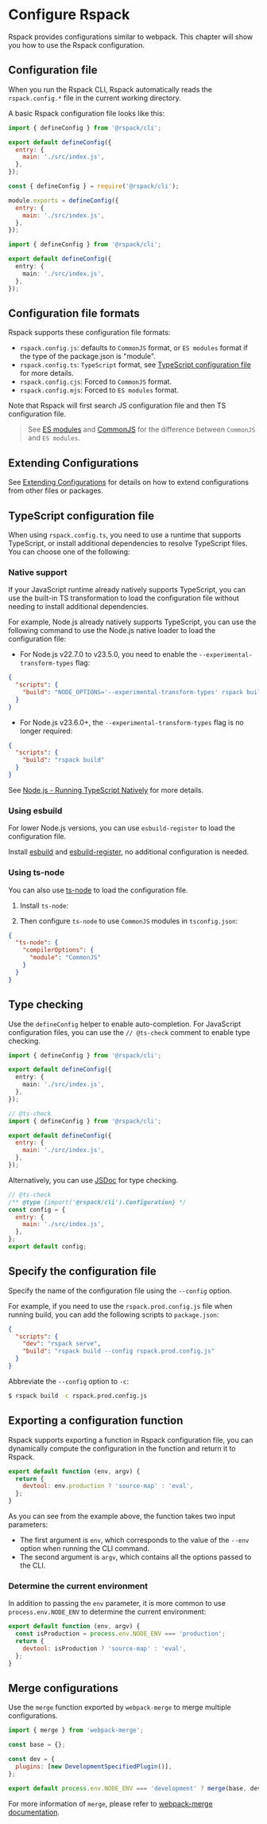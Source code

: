 
# Configure Rspack

Rspack provides configurations similar to webpack. This chapter will show you how to use the Rspack configuration.

## Configuration file

When you run the Rspack CLI, Rspack automatically reads the `rspack.config.*` file in the current working directory.

A basic Rspack configuration file looks like this:

<Tabs>
  <Tab label="ESM">

```js title="rspack.config.mjs"
import { defineConfig } from '@rspack/cli';

export default defineConfig({
  entry: {
    main: './src/index.js',
  },
});
```

  </Tab>
  <Tab label="CJS">

```js title="rspack.config.cjs"
const { defineConfig } = require('@rspack/cli');

module.exports = defineConfig({
  entry: {
    main: './src/index.js',
  },
});
```

  </Tab>
  <Tab label="TypeScript">

```ts title="rspack.config.ts"
import { defineConfig } from '@rspack/cli';

export default defineConfig({
  entry: {
    main: './src/index.js',
  },
});
```

  </Tab>
</Tabs>

## Configuration file formats

Rspack supports these configuration file formats:

- `rspack.config.js`: defaults to `CommonJS` format, or `ES modules` format if the type of the package.json is "module".
- `rspack.config.ts`: `TypeScript` format, see [TypeScript configuration file](#typescript-configuration-file) for more details.
- `rspack.config.cjs`: Forced to `CommonJS` format.
- `rspack.config.mjs`: Forced to `ES modules` format.

Note that Rspack will first search JS configuration file and then TS configuration file.

> See [ES modules](https://nodejs.org/api/esm.html#modules-ecmascript-modules) and [CommonJS](https://nodejs.org/api/modules.html) for the difference between `CommonJS` and `ES modules`.

## Extending Configurations

See [Extending Configurations](./extends.mdx) for details on how to extend configurations from other files or packages.

## TypeScript configuration file

When using `rspack.config.ts`, you need to use a runtime that supports TypeScript, or install additional dependencies to resolve TypeScript files. You can choose one of the following:

### Native support

If your JavaScript runtime already natively supports TypeScript, you can use the built-in TS transformation to load the configuration file without needing to install additional dependencies.

For example, Node.js already natively supports TypeScript, you can use the following command to use the Node.js native loader to load the configuration file:

- For Node.js v22.7.0 to v23.5.0, you need to enable the `--experimental-transform-types` flag:

```json title="package.json"
{
  "scripts": {
    "build": "NODE_OPTIONS='--experimental-transform-types' rspack build"
  }
}
```

- For Node.js v23.6.0+, the `--experimental-transform-types` flag is no longer required:

```json title="package.json"
{
  "scripts": {
    "build": "rspack build"
  }
}
```

See [Node.js - Running TypeScript Natively](https://nodejs.org/en/learn/typescript/run-natively#running-typescript-natively) for more details.

### Using esbuild

For lower Node.js versions, you can use `esbuild-register` to load the configuration file.

Install [esbuild](https://npmjs.com/package/esbuild) and [esbuild-register](https://npmjs.com/package/esbuild-register), no additional configuration is needed.

<PackageManagerTabs command="add esbuild esbuild-register -D" />

### Using ts-node

You can also use [ts-node](https://npmjs.com/package/ts-node) to load the configuration file.

1. Install `ts-node`:

<PackageManagerTabs command="add ts-node -D" />

2. Then configure `ts-node` to use `CommonJS` modules in `tsconfig.json`:

```json title="tsconfig.json"
{
  "ts-node": {
    "compilerOptions": {
      "module": "CommonJS"
    }
  }
}
```

## Type checking

Use the `defineConfig` helper to enable auto-completion. For JavaScript configuration files, you can use the `// @ts-check` comment to enable type checking.

<Tabs>
  <Tab label="TypeScript">

```ts title="rspack.config.ts"
import { defineConfig } from '@rspack/cli';

export default defineConfig({
  entry: {
    main: './src/index.js',
  },
});
```

  </Tab>
  <Tab label="JavaScript">

```js title="rspack.config.mjs"
// @ts-check
import { defineConfig } from '@rspack/cli';

export default defineConfig({
  entry: {
    main: './src/index.js',
  },
});
```

  </Tab>
</Tabs>

Alternatively, you can use [JSDoc](https://jsdoc.app/) for type checking.

```js title="rspack.config.mjs"
// @ts-check
/** @type {import('@rspack/cli').Configuration} */
const config = {
  entry: {
    main: './src/index.js',
  },
};
export default config;
```

## Specify the configuration file

Specify the name of the configuration file using the `--config` option.

For example, if you need to use the `rspack.prod.config.js` file when running build, you can add the following scripts to `package.json`:

```json title="package.json"
{
  "scripts": {
    "dev": "rspack serve",
    "build": "rspack build --config rspack.prod.config.js"
  }
}
```

Abbreviate the `--config` option to `-c`:

```bash
$ rspack build -c rspack.prod.config.js
```

## Exporting a configuration function

Rspack supports exporting a function in Rspack configuration file, you can dynamically compute the configuration in the function and return it to Rspack.

```js title="rspack.config.mjs"
export default function (env, argv) {
  return {
    devtool: env.production ? 'source-map' : 'eval',
  };
}
```

As you can see from the example above, the function takes two input parameters:

- The first argument is `env`, which corresponds to the value of the `--env` option when running the CLI command.
- The second argument is `argv`, which contains all the options passed to the CLI.

### Determine the current environment

In addition to passing the `env` parameter, it is more common to use `process.env.NODE_ENV` to determine the current environment:

```js title="rspack.config.mjs"
export default function (env, argv) {
  const isProduction = process.env.NODE_ENV === 'production';
  return {
    devtool: isProduction ? 'source-map' : 'eval',
  };
}
```

## Merge configurations

Use the `merge` function exported by `webpack-merge` to merge multiple configurations.

```js title="rspack.config.mjs"
import { merge } from 'webpack-merge';

const base = {};

const dev = {
  plugins: [new DevelopmentSpecifiedPlugin()],
};

export default process.env.NODE_ENV === 'development' ? merge(base, dev) : base;
```

For more information of `merge`, please refer to [webpack-merge documentation](https://npmjs.com/package/webpack-merge).
